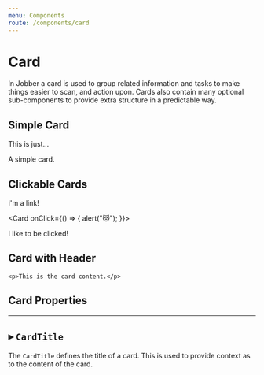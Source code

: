 ```yaml
---
menu: Components
route: /components/card
---
```



# Card

<ComponentStatus stage="rc" responsive="yes" accessible="yes" />

In Jobber a card is used to group related information and tasks to make things
easier to scan, and action upon. Cards also contain many optional sub-components
to provide extra structure in a predictable way.

## Simple Card

<Playground>
  <Card>
    <p>This is just…</p>
    <p>A simple card.</p>
  </Card>
</Playground>

## Clickable Cards

<Playground>
  <Card url="#">
    <p>I'm a link!</p>
  </Card>

  <Card onClick={() => { alert("😻"); }}>
    <p>I like to be clicked!</p>
  </Card>
</Playground>

## Card with Header

<Playground>
  <Card accent="jobColor">
    <CardTitle title="This is an exceptionally long card title" />

    <p>This is the card content.</p>

  </Card>
</Playground>

## Card Properties

<Props of={Card} />

---

## ▸ `CardTitle`

The `CardTitle` defines the title of a card. This is used to provide context as
to the content of the card.

<Playground>
  <Card>
    <CardTitle title="Sample Title" />

  </Card>
</Playground>

<Props of={CardTitle} />
